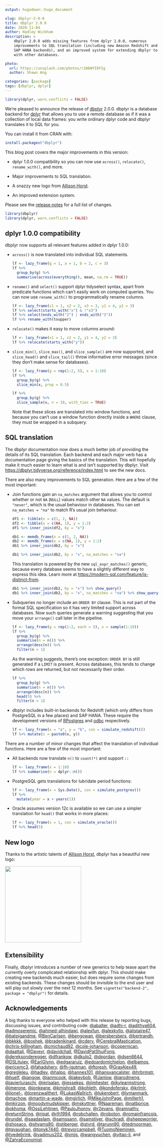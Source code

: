 ```yaml
---
output: hugodown::hugo_document

slug: dbplyr-2-0-0
title: dbplyr 2.0.0
date: 2020-11-04
author: Hadley Wickham
description: >
    dbplyr 2.0.0 adds missing features from dplyr 1.0.0, numerous
    improvements to SQL translation (including new Amazon Redshift and 
    SAP HANA backends), and an improved system for extending dbplyr to work
    with other databases.

photo:
  url: https://unsplash.com/photos/r2A6WYI8YIg
  author: Shawn Ang

categories: [package] 
tags: [dbplyr, dplyr]
---
```


```r
library(dplyr, warn.conflicts = FALSE)
```

We're pleased to announce the release of [dbplyr](https://dbplyr.tidyverse.org/) 2.0.0.
dbplyr is a database backend for [dplyr](https://dplyr.tidyverse.org/) that allows you to use a remote database as if it was a collection of local data frames: you write ordinary dplyr code and dbplyr translates it to SQL for you.

You can install it from CRAN with:

```r
install.packages("dbplyr")
```

This blog post covers the major improvements in this version:

-   dplyr 1.0.0 compatibility so you can now use `across()`, `relocate()`, `rename_with()`, and more.

-   Major improvements to SQL translation.

-   A snazzy new logo from [Allison Horst](https://www.allisonhorst.com).

-   An improved extension system.

Please see the [release notes](https://github.com/tidyverse/dbplyr/releases/tag/v2.0.0) for a full list of changes.

```r
library(dbplyr)
library(dplyr, warn.conflicts = FALSE)
```

## dplyr 1.0.0 compatibility

dbplyr now supports all relevant features added in dplyr 1.0.0:

-   `across()` is now translated into individual SQL statements.

    ```r
    lf <- lazy_frame(g = 1, a = 1, b = 2, c = 3)
    lf %>% 
      group_by(g) %>% 
      summarise(across(everything(), mean, na.rm = TRUE))
    ```

-   `rename()` and `select()` support dplyr tidyselect syntax, apart from predicate functions which can't easily work on computed queries.
    You can now use `rename_with()` to programmatically rename columns.

    ```r
    lf <- lazy_frame(x1 = 1, x2 = 2, x3 = 3, y1 = 4, y2 = 3)
    lf %>% select(starts_with("x") & !"x3")
    lf %>% select(ends_with("2") | ends_with("3"))
    lf %>% rename_with(toupper)
    ```

-   `relocate()` makes it easy to move columns around:

    ```r
    lf <- lazy_frame(x1 = 1, x2 = 2, y1 = 4, y2 = 3)
    lf %>% relocate(starts_with("y"))
    ```

-   `slice_min()`, `slice_max()`, and `slice_sample()` are now supported, and `slice_head()` and `slice_tail()` throw informative error messages (since they don't make sense for databases).

    ```r
    lf <- lazy_frame(g = rep(1:2, 5), x = 1:10)
    lf %>% 
      group_by(g) %>% 
      slice_min(x, prop = 0.5)

    lf %>% 
      group_by(g) %>% 
      slice_sample(x, n = 10, with_ties = TRUE)
    ```

    Note that these slices are translated into window functions, and because you can't use a window function directly inside a `WHERE` clause, they must be wrapped in a subquery.

## SQL translation

The dbplyr documentation now does a much better job of providing the details of its SQL translation.
Each backend and each major verb has a documentation page giving the basics of the translation.
This will hopefully make it much easier to learn what is and isn't supported by dbplyr.
Visit <https://dbplyr.tidyverse.org/reference/index.html> to see the new docs.

There are also many improvements to SQL generation.
Here are a few of the most important:

-   Join functions gain an `na_matches` argument that allows you to control whether or not `NA` (`NULL`) values match other `NA` values.
    The default is `"never"`, which is the usual behaviour in databases.
    You can set `na_matches = "na"` to match R's usual join behaviour.

    ```r
    df1 <- tibble(x = c(1, 2, NA))
    df2 <- tibble(x = c(NA, 1), y = 1:2)
    df1 %>% inner_join(df2, by = "x")

    db1 <- memdb_frame(x = c(1, 2, NA))
    db2 <- memdb_frame(x = c(NA, 1), y = 1:2)
    db1 %>% inner_join(db2, by = "x")

    db1 %>% inner_join(db2, by = "x", na_matches = "na")
    ```

    This translation is powered by the new `sql_expr_matches()` generic, because every database seems to have a slightly different way to express this idea.
    Learn more at <https://modern-sql.com/feature/is-distinct-from>.

    ```r
    db1 %>% inner_join(db2, by = "x") %>% show_query()
    db1 %>% inner_join(db2, by = "x", na_matches = "na") %>% show_query()
    ```

-   Subqueries no longer include an `ORDER BY` clause.
    This is not part of the formal SQL specification so it has very limited support across databases.
    Now such queries generate a warning suggesting that you move your `arrange()` call later in the pipeline.

    ```r
    lf <- lazy_frame(g = rep(1:2, each = 5), x = sample(1:10))
    lf %>% 
      group_by(g) %>% 
      summarise(n = n()) %>% 
      arrange(desc(n)) %>% 
      filter(n > 1)
    ```

    As the warning suggests, there's one exception: `ORDER BY` is still generated if a `LIMIT` is present.
    Across databases, this tends to change which rows are returned, but not necessarily their order.

    ```r
    lf %>% 
      group_by(g) %>% 
      summarise(n = n()) %>% 
      arrange(desc(n)) %>% 
      head(5) %>% 
      filter(n > 1)
    ```

-   dbplyr includes built-in backends for Redshift (which only differs from PostgreSQL in a few places) and SAP HANA. These require the development versions of [RPostgres](https://github.com/r-dbi/RPostgres) and [odbc](https://github.com/r-dbi/odbc) respectively.

    ```r
    lf <- lazy_frame(x = "a", y = "b", con = simulate_redshift())
    lf %>% mutate(z = paste0(x, y))
    ```

There are a number of minor changes that affect the translation of individual functions.
Here are a few of the most important:

-   All backends now translate `n()` to `count(*)` and support `::`

    ```r
    lf <- lazy_frame(x = 1:10)
    lf %>% summarise(n = dplyr::n())
    ```

-   PostgreSQL gets translations for lubridate period functions:

    ```r
    lf <- lazy_frame(x = Sys.Date(), con = simulate_postgres())
    lf %>%
      mutate(year = x + years(1))
    ```

-   Oracle assumes version 12c is available so we can use a simpler translation for `head()` that works in more places:

    ```r
    lf <- lazy_frame(x = 1, con = simulate_oracle())
    lf %>% head(5)
    ```

## New logo

Thanks to the artistic talents of [Allison Horst](https://www.allisonhorst.com), dbplyr has a beautiful new logo:

<img src="dbplyr.png" width="250"/>

## Extensibility

Finally, dbplyr introduces a number of new generics to help tease apart the currently overly complicated relationship with dplyr.
This should make creating new backends much easier, but does require some changes from existing backends.
These changes should be invisible to the end user and will play out slowly over the next 12 months.
See `vignette("backend-2", package = "dbplyr")` for details.

## Acknowledgements

A big thanks to everyone who helped with this release by reporting bugs, discussing issues, and contributing code: [&#x0040;abalter](https://github.com/abalter), [&#x0040;adhi-r](https://github.com/adhi-r), [&#x0040;adithya604](https://github.com/adithya604), [&#x0040;admoseremic](https://github.com/admoseremic), [&#x0040;ahmed-alhindawi](https://github.com/ahmed-alhindawi), [&#x0040;alexfun](https://github.com/alexfun), [&#x0040;alexkyllo](https://github.com/alexkyllo), [&#x0040;alistaire47](https://github.com/alistaire47), [&#x0040;batpigandme](https://github.com/batpigandme), [&#x0040;BenCarlsen](https://github.com/BenCarlsen), [&#x0040;bengowan](https://github.com/bengowan), [&#x0040;bersbersbers](https://github.com/bersbersbers), [&#x0040;bertrandh](https://github.com/bertrandh), [&#x0040;bkkkk](https://github.com/bkkkk), [&#x0040;boshek](https://github.com/boshek), [&#x0040;bradenkinard](https://github.com/bradenkinard), [&#x0040;cderv](https://github.com/cderv), [&#x0040;CerebralMastication](https://github.com/CerebralMastication), [&#x0040;chris-billingham](https://github.com/chris-billingham), [&#x0040;cmichaud92](https://github.com/cmichaud92), [&#x0040;cole-johanson](https://github.com/cole-johanson), [&#x0040;copernican](https://github.com/copernican), [&#x0040;daattali](https://github.com/daattali), [&#x0040;Daveyr](https://github.com/Daveyr), [&#x0040;davidchall](https://github.com/davidchall), [&#x0040;DavidPatShuiFong](https://github.com/DavidPatShuiFong), [&#x0040;dereksonderegger](https://github.com/dereksonderegger), [&#x0040;dfrankow](https://github.com/dfrankow), [&#x0040;dkulp2](https://github.com/dkulp2), [&#x0040;dpprdan](https://github.com/dpprdan), [&#x0040;dsen6644](https://github.com/dsen6644), [&#x0040;DSLituiev](https://github.com/DSLituiev), [&#x0040;EarlGlynn](https://github.com/EarlGlynn), [&#x0040;edgararuiz](https://github.com/edgararuiz), [&#x0040;edoardomichielon](https://github.com/edoardomichielon), [&#x0040;elbamos](https://github.com/elbamos), [&#x0040;ericemc3](https://github.com/ericemc3), [&#x0040;fahadshery](https://github.com/fahadshery), [&#x0040;fh-jgutman](https://github.com/fh-jgutman), [&#x0040;ftoresh](https://github.com/ftoresh), [&#x0040;GrayAlex49](https://github.com/GrayAlex49), [&#x0040;gregleleu](https://github.com/gregleleu), [&#x0040;hadley](https://github.com/hadley), [&#x0040;halpo](https://github.com/halpo), [&#x0040;hannes101](https://github.com/hannes101), [&#x0040;hansvancalster](https://github.com/hansvancalster), [&#x0040;hrbrmstr](https://github.com/hrbrmstr), [&#x0040;huelf](https://github.com/huelf), [&#x0040;iangow](https://github.com/iangow), [&#x0040;ianmcook](https://github.com/ianmcook), [&#x0040;jakeybob](https://github.com/jakeybob), [&#x0040;Janlow](https://github.com/Janlow), [&#x0040;jarodmeng](https://github.com/jarodmeng), [&#x0040;javierluraschi](https://github.com/javierluraschi), [&#x0040;jerisalan](https://github.com/jerisalan), [&#x0040;jessekps](https://github.com/jessekps), [&#x0040;jimhester](https://github.com/jimhester), [&#x0040;jkylearmstrong](https://github.com/jkylearmstrong), [&#x0040;jmerone](https://github.com/jmerone), [&#x0040;jonkeane](https://github.com/jonkeane), [&#x0040;kmishra9](https://github.com/kmishra9), [&#x0040;kohleth](https://github.com/kohleth), [&#x0040;kondofersky](https://github.com/kondofersky), [&#x0040;krlmlr](https://github.com/krlmlr), [&#x0040;lionel-](https://github.com/lionel-), [&#x0040;lorenzwalthert](https://github.com/lorenzwalthert), [&#x0040;LukasWallrich](https://github.com/LukasWallrich), [&#x0040;lukerobert](https://github.com/lukerobert), [&#x0040;lymanmark](https://github.com/lymanmark), [&#x0040;machow](https://github.com/machow), [&#x0040;martin-a-wade](https://github.com/martin-a-wade), [&#x0040;mgirlich](https://github.com/mgirlich), [&#x0040;MikeJohnPage](https://github.com/MikeJohnPage), [&#x0040;millerh1](https://github.com/millerh1), [&#x0040;mkirzon](https://github.com/mkirzon), [&#x0040;moodymudskipper](https://github.com/moodymudskipper), [&#x0040;mskyttner](https://github.com/mskyttner), [&#x0040;Naareman](https://github.com/Naareman), [&#x0040;natbprice](https://github.com/natbprice), [&#x0040;okhoma](https://github.com/okhoma), [&#x0040;OssiLehtinen](https://github.com/OssiLehtinen), [&#x0040;PauloJhonny](https://github.com/PauloJhonny), [&#x0040;r2evans](https://github.com/r2evans), [&#x0040;ramnathv](https://github.com/ramnathv), [&#x0040;returnString](https://github.com/returnString), [&#x0040;rjpat](https://github.com/rjpat), [&#x0040;rlh1994](https://github.com/rlh1994), [&#x0040;robchallen](https://github.com/robchallen), [&#x0040;roboton](https://github.com/roboton), [&#x0040;romainfrancois](https://github.com/romainfrancois), [&#x0040;rundel](https://github.com/rundel), [&#x0040;saadaslam](https://github.com/saadaslam), [&#x0040;samssann](https://github.com/samssann), [&#x0040;samstiyer](https://github.com/samstiyer), [&#x0040;schradj](https://github.com/schradj), [&#x0040;sheepworrier](https://github.com/sheepworrier), [&#x0040;shosaco](https://github.com/shosaco), [&#x0040;shyams80](https://github.com/shyams80), [&#x0040;stiberger](https://github.com/stiberger), [&#x0040;stvrd](https://github.com/stvrd), [&#x0040;tarunn90](https://github.com/tarunn90), [&#x0040;tedmoorman](https://github.com/tedmoorman), [&#x0040;tgvaughan](https://github.com/tgvaughan), [&#x0040;tonyk7440](https://github.com/tonyk7440), [&#x0040;trevorcampbell](https://github.com/trevorcampbell), [&#x0040;TuomoNieminen](https://github.com/TuomoNieminen), [&#x0040;tvedebrink](https://github.com/tvedebrink), [&#x0040;vadimus202](https://github.com/vadimus202), [&#x0040;vnijs](https://github.com/vnijs), [&#x0040;wangyuchen](https://github.com/wangyuchen), [&#x0040;yitao-li](https://github.com/yitao-li), and [&#x0040;ZahraEconomist](https://github.com/ZahraEconomist).
